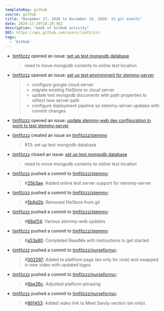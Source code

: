 ---
templateKey: github
source: github
title: "December 27, 2020 to December 29, 2020: 13 git events"
date: 2020-12-29T18:20:40Z
description: "week of GitHub activity"
URI: https://api.github.com/users/timfitzzz
tags: 
  - 'GitHub'
---

  - [timfitzzz](https://github.com/timfitzzz) opened an issue: [set up test mongodb database](https://github.com/timfitzzz/stemmy/issues/13) 
    > need to move mongodb contents to online test location  

  - [timfitzzz](https://github.com/timfitzzz) opened an issue: [set up test environment for stemmy-server](https://github.com/timfitzzz/stemmy/issues/14) 
    > - configure google cloud server  
    > - migrate existing fileStore to cloud server  
    > - update test mongodb documents with path properties to reflect new server path  
    > - configure deployment pipeline so stemmy-server updates with commit changes  

  - [timfitzzz](https://github.com/timfitzzz) opened an issue: [update stemmy-web dev configuration to point to test stemmy-server](https://github.com/timfitzzz/stemmy/issues/15) 
    >   

  - [timfitzzz](https://github.com/timfitzzz) created an issue on [timfitzzz/stemmy](https://github.com/timfitzzz/stemmy) 
    > #13: set up test mongodb database  

  - [timfitzzz](https://github.com/timfitzzz) closed an issue: [set up test mongodb database](https://github.com/timfitzzz/stemmy/issues/13) 
    > need to move mongodb contents to online test location  

  - [timfitzzz](https://github.com/timfitzzz) pushed a commit to [timfitzzz/stemmy](https://github.com/timfitzzz/stemmy): 
    > #[25b3ae](https://github.com/timfitzzz/stemmy/commits/25b3aee17100d47800e24e64fd192adcc2781dcb): Added online test server support for stemmy-server  

  - [timfitzzz](https://github.com/timfitzzz) pushed a commit to [timfitzzz/stemmy](https://github.com/timfitzzz/stemmy): 
    > #[5b8d2b](https://github.com/timfitzzz/stemmy/commits/5b8d2b00629bb9bf6e25ebb59dd5ec2478294ac4): Removed fileStore from git  

  - [timfitzzz](https://github.com/timfitzzz) pushed a commit to [timfitzzz/stemmy](https://github.com/timfitzzz/stemmy): 
    > #[68af24](https://github.com/timfitzzz/stemmy/commits/68af2464c0a57a5f0c1b009bcc73bb0b85a738c4): Various stemmy-web updates  

  - [timfitzzz](https://github.com/timfitzzz) pushed a commit to [timfitzzz/stemmy](https://github.com/timfitzzz/stemmy): 
    > #[a53a90](https://github.com/timfitzzz/stemmy/commits/a53a90e5ec46460b6ff4c1242701979e59dc2241): Completed ReadMe with instructions to get started.  


  - [timfitzzz](https://github.com/timfitzzz) pushed a commit to [timfitzzz/nursefornyc](https://github.com/timfitzzz/nursefornyc): 
    > #[002297](https://github.com/timfitzzz/nursefornyc/commits/002297101da96b62957b2401af7c493f9b7708ed): Added to platform page (en only for now) and swapped in new video with updated logos.  

  - [timfitzzz](https://github.com/timfitzzz) pushed a commit to [timfitzzz/nursefornyc](https://github.com/timfitzzz/nursefornyc): 
    > #[6be26c](https://github.com/timfitzzz/nursefornyc/commits/6be26c2e11cfdebf84514c4cffc712698cd59fc5): Adjusted platform phrasing  

  - [timfitzzz](https://github.com/timfitzzz) pushed a commit to [timfitzzz/nursefornyc](https://github.com/timfitzzz/nursefornyc): 
    > #[861453](https://github.com/timfitzzz/nursefornyc/commits/86145320b73595c9940258d6128c2397623f1704): Added video link to Meet Sandy section (en only).  

